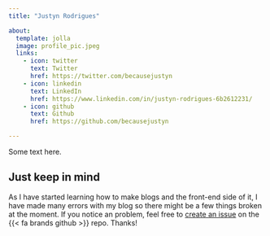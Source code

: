 ```yaml
---
title: "Justyn Rodrigues"

about:
  template: jolla
  image: profile_pic.jpeg
  links:
    - icon: twitter
      text: Twitter
      href: https://twitter.com/becausejustyn
    - icon: linkedin
      text: LinkedIn
      href: https://www.linkedin.com/in/justyn-rodrigues-6b2612231/
    - icon: github
      text: Github 
      href: https://github.com/becausejustyn

---
```


Some text here.

::: {.callout-note}
## Just keep in mind
As I have started learning how to make blogs and the front-end side of it, I have made many errors with my blog so there might be a few things broken at the moment. If you notice an problem, feel free to [create an issue](https://github.com/becausejustyn/personal-blog/issues/new) on the {{< fa brands github >}} repo. Thanks!
:::